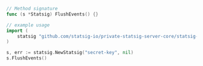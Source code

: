```go
// Method signature
func (s *Statsig) FlushEvents() {}

// example usage
import (
    statsig "github.com/statsig-io/private-statsig-server-core/statsig-go"
)

s, err := statsig.NewStatsig("secret-key", nil)
s.FlushEvents()

```